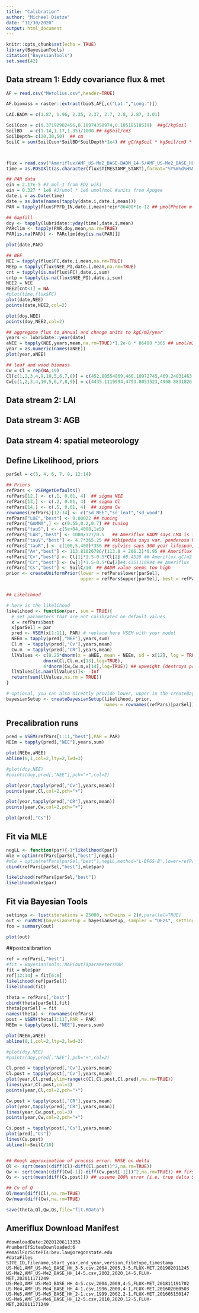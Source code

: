 ```yaml
---
title: "Calibration"
author: "Michael Dietze"
date: "11/30/2020"
output: html_document
---
```


```r
knitr::opts_chunk$set(echo = TRUE)
library(BayesianTools)
citation("BayesianTools")
set.seed(42)
```


## Data stream 1: Eddy covariance flux & met
```r
AF = read.csv("Metolius.csv",header=TRUE)

AF.biomass = raster::extract(bioS,AF[,c("Lat.","Long.")])

LAI.BADM = c(1.87, 1.96, 2.35, 2.37, 2.7, 2.8, 2.87, 3.01)

SoilCcon = c(0.37192982456,0.18974358974,0.10518518519)  ##gC/kgSoil
SoilBD   = c(1.14,1.17,1.35)/1000 ## kgSoil/cm3  
SoilDepth= c(20,30,50)  ## cm
SoilC = sum(SoilCcon*SoilBD*SoilDepth*1e4) ## gC/kgSoil * kgSoil/cm3 * cm3/m2  ->kgC/m2



flux = read.csv("Ameriflux/AMF_US-Me2_BASE-BADM_14-5/AMF_US-Me2_BASE_HH_14-5.csv",header = TRUE,skip=2,na.strings = c(-9999,-6999))
time = as.POSIXlt(as.character(flux$TIMESTAMP_START),format="%Y%m%d%H%M")

## PAR data
ein = 2.17e-5 #J mol-1 from ED2 wiki
ein = 0.327 * 1e6 #J/umol * 1e6 umol/mol #units from Apogee 
date.i = as.Date(time)
date = as.Date(names(tapply(date.i,date.i,mean)))
PAR = tapply(flux$PPFD_IN,date.i,mean)*ein*86400*1e-12 ## µmolPhoton m-2 s-1 -> MJ /m2 /day

## Gapfill
doy <- tapply(lubridate::yday(time),date.i,mean)
PARclim <- tapply(PAR,doy,mean,na.rm=TRUE)
PAR[is.na(PAR)] <- PARclim[doy[is.na(PAR)]]

plot(date,PAR)

## NEE
NEE = tapply(flux$FC,date.i,mean,na.rm=TRUE)
NEEp = tapply(flux$NEE_PI,date.i,mean,na.rm=TRUE)
cnt = tapply(is.na(flux$FC),date.i,sum)
cntp = tapply(is.na(flux$NEE_PI),date.i,sum)
NEE2 = NEE
NEE2[cnt<1] = NA
#plot(time,flux$FC)
plot(date,NEE)
points(date,NEE2,col=2)

plot(doy,NEE)
points(doy,NEE2,col=2)

## aggregate flux to annual and change units to kgC/m2/year
years <- lubridate::year(date)
aNEE = tapply(NEE,years,mean,na.rm=TRUE)*1.2e-8 * 86400 *365 ## umol/m2/sec * kg/umol * sec/day
year = as.numeric(names(aNEE))
plot(year,aNEE)

## leaf and wood biomass
Cw = Cl = rep(NA,19)
Cl[c(1,2,3,4,9,10,5,6,7,8)] = c(452.80554869,460.10972745,469.24831463,477.98289883,525.91518937,535.12650483, 485.76130987,496.26140507,506.1776831,514.03435729)/1000
Cw[c(1,2,3,4,10,5,6,7,8,9)] = c(4435.1119994,4793.8053523,4968.8831826,5140.6894352,6293.0243086,5305.4365914,5504.2730671,5699.6935828,5871.0926993,6100.944853)/1000

```

## Data stream 2: LAI

## Data stream 3: AGB


## Data stream 4: spatial meteorology


## Define Likelihood, priors
```r
parSel = c(3, 4, 6, 7, 8, 12:14)

## Priors
refPars <- VSEMgetDefaults()
refPars[12,] <- c(.1, 0.01, 4)  ## sigma NEE
refPars[13,] <- c(.2, 0.01, 4)  ## sigma Cl
refPars[14,] <- c(.5, 0.01, 4)  ## sigma Cw
rownames(refPars)[12:14] <- c("sd_NEE","sd_leaf","sd_wood")
refPars["LUE","best"] <- 0.00022 ## tuning
refPars["GAMMA",] <- c(0.55,0.2,0.7) ## tuning
refPars["tauS",] <- c(5e+04,4000,1e5) 
refPars["LAR","best"] <- 1000/127/0.5   ## Ameriflux BADM says LMA is 127 g m-2  -> m2/kgC
refPars["tauV","best"] <- 4.7*365.25 ## Wikipedia says var. ponderosa has a longevity of 4.7+/-0.14 years
refPars["tauR",] <- c(100,5,400)*356 ## sylvics says 300-year lifespan, but there will be branchfall and fine litter
refPars["Av","best"] <- 113.81026786/(113.8 + 206.2)*0.95 ## Ameriflux litter prod/(litter+wood prod) * tuning fudge factor
refPars["Cv","best"] <- Cl[1]*1.5-0.5*Cl[2] #0.4528 ## Ameriflux gC/m2 -> kgC/m2 ## LAI.BADM[1]/refPars["LAR","best"]
refPars["Cr","best"] <- Cw[1]*1.5-0.5*Cw[2]#4.4351119994 ## Ameriflux
refPars["Cs","best"] <- SoilC/10  ## BADM value seems too high
prior <- createUniformPrior(lower = refPars$lower[parSel], 
                            upper = refPars$upper[parSel], best = refPars$best[parSel])


## Likelihood

# here is the likelihood 
likelihood <- function(par, sum = TRUE){
  # set parameters that are not calibrated on default values 
  x = refPars$best
  x[parSel] = par
  pred <- VSEM(x[1:11], PAR) # replace here VSEM with your model
  NEEm = tapply(pred[,"NEE"],years,sum)
  Cl.m  = tapply(pred[,"Cv"],years,mean)
  Cw.m  = tapply(pred[,"CR"],years,mean)
  llValues <- c(0.25*dnorm(x = aNEE, mean = NEEm, sd = x[12], log = TRUE),  ## downweight because less important
              dnorm(Cl,Cl.m,x[13],log=TRUE),
              4*dnorm(Cw,Cw.m,x[14],log=TRUE)) ## upweight (destroys prob interpretation, but var most important)
  llValues[is.nan(llValues)]<- -Inf
  return(sum(llValues,na.rm = TRUE))
}

# optional, you can also directly provide lower, upper in the createBayesianSetup, see help
bayesianSetup <- createBayesianSetup(likelihood, prior, 
                                     names = rownames(refPars)[parSel])#,parallel = TRUE)#,parallelOptions = list(variables=list(refPars=,"parSel","PAR","years","aNEE","Cl","Cw")))
```

## Precalibration runs
```r
pred = VSEM(refPars[1:11,"best"],PAR = PAR)
NEEm = tapply(pred[,"NEE"],years,sum)

plot(NEEm,aNEE)
abline(0,1,col=2,lty=2,lwd=3)

#plot(doy,NEE)
#points(doy,pred[,"NEE"],pch="+",col=2)

plot(year,tapply(pred[,"Cv"],years,mean))
points(year,Cl,col=2,pch="+")

plot(year,tapply(pred[,"CR"],years,mean))
points(year,Cw,col=2,pch="+")

plot(pred[,"Cs"])

```

## Fit via MLE
```r
negLL <- function(par){-1*likelihood(par)}
mle = optim(refPars[parSel,"best"],negLL)
#mle = optim(refPars[parSel,"best"],negLL,method="L-BFGS-B",lower=refPars[parSel,"lower"],upper=refPars[parSel,"upper"])
cbind(refPars[parSel,"best"],mle$par)

likelihood(refPars[parSel,"best"])
likelihood(mle$par)

```



## Fit via Bayesian Tools
```r
settings <- list(iterations = 25000, nrChains = 2)#,parallel=TRUE)
out <- runMCMC(bayesianSetup = bayesianSetup, sampler = "DEzs", settings = settings)
foo = summary(out)
```

```r
plot(out)
```


##postcalibrartion
```r
ref = refPars[,"best"]
#fit = BayesianTools::MAP(out)$parametersMAP
fit = mle$par
ref[12:14] = fit[6:8]
likelihood(ref[parSel])
likelihood(fit)

theta = refPars[,"best"]
cbind(theta[parSel],fit)
theta[parSel] = fit
names(theta) <- rownames(refPars)
post = VSEM(theta[1:11],PAR = PAR)
NEEm = tapply(post[,"NEE"],years,sum)

plot(NEEm,aNEE)
abline(0,1,col=2,lty=2,lwd=3)

#plot(doy,NEE)
#points(doy,pred[,"NEE"],pch="+",col=2)

Cl.pred = tapply(pred[,"Cv"],years,mean)
Cl.post = tapply(post[,"Cv"],years,mean)
plot(year,Cl.pred,ylim=range(c(Cl,Cl.post,Cl.pred),na.rm=TRUE))
lines(year,Cl.post,col=3)
points(year,Cl,col=2,pch="+")

Cw.post = tapply(post[,"CR"],years,mean)
plot(year,tapply(pred[,"CR"],years,mean))
lines(year,Cw.post,col=3)
points(year,Cw,col=2,pch="+")

Cs.post = tapply(post[,"Cs"],years,mean)
plot(pred[,"Cs"])
lines(Cs.post)
abline(h=SoilC/10)


## Rough approximation of process error: RMSE on delta
Ql <- sqrt(mean((diff(Cl)-diff(Cl.post))^2,na.rm=TRUE))
Qw <- sqrt(mean((diff(Cw[-1])-diff(Cw.post[-1]))^2,na.rm=TRUE)) ## first value bit of an outlier
Qs <- sqrt(mean(diff(Cs.post))) ## assume 100% error (i.e. true delta Soil C = 1)

## Cv of Q
Ql/mean(diff(Cl),na.rm=TRUE)
Qw/mean(diff(Cw),na.rm=TRUE)

save(theta,Ql,Qw,Qs,file="fit.RData")
```



## Ameriflux Download Manifest
```
#downloadDate:20201206113353
#numberOfSitesDownloaded:6
#emailForSitePIs:bev.law@oregonstate.edu
#dataFiles
SITE_ID,filename,start_year,end_year,version,filetype,timestamp
US-Me1,AMF_US-Me1_BASE_HH_3-5.csv,2004,2005,3-5,FLUX-MET,201902011245
US-Me2,AMF_US-Me2_BASE_HH_14-5.csv,2002,2020,14-5,FLUX-MET,202011171249
US-Me3,AMF_US-Me3_BASE_HH_4-5.csv,2004,2009,4-5,FLUX-MET,201811191702
US-Me4,AMF_US-Me4_BASE_HH_4-1.csv,1996,2000,4-1,FLUX-MET,201602060503
US-Me5,AMF_US-Me5_BASE_HH_2-1.csv,1999,2002,2-1,FLUX-MET,201605150147
US-Me6,AMF_US-Me6_BASE_HH_12-5.csv,2010,2020,12-5,FLUX-MET,202011171249
```

